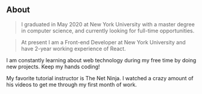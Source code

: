 ## About



> I graduated in May 2020 at New York University with a master degree in computer science, and currently looking for full-time opportunities.

> At present I am a Front-end Developer at New York University and have 2-year working experience of React.

I am constantly learning about web technology during my free time by doing new projects. Keep my hands coding!

My favorite tutorial instructor is The Net Ninja. I watched a crazy amount of his videos to get me through my first month of work.
